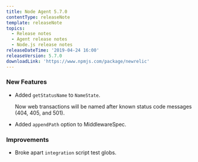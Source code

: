 ```yaml
---
title: Node Agent 5.7.0
contentType: releaseNote
template: releaseNote
topics:
  - Release notes
  - Agent release notes
  - Node.js release notes
releaseDateTime: '2019-04-24 16:00'
releaseVersion: 5.7.0
downloadLink: 'https://www.npmjs.com/package/newrelic'
---
```


### New Features

* Added `getStatusName` to `NameState`.

  Now web transactions will be named after known status code messages (404, 405, and 501).
* Added `appendPath` option to MiddlewareSpec.

### Improvements

* Broke apart `integration` script test globs.
